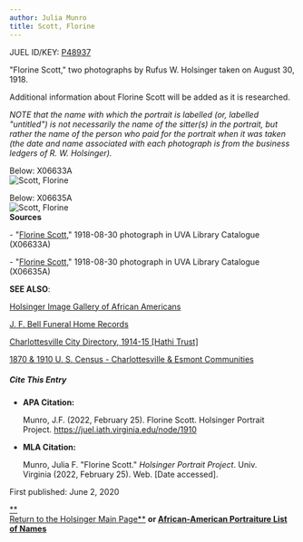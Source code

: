 ```yaml
---
author: Julia Munro
title: Scott, Florine
---
```

JUEL ID/KEY: [P48937](http://juel.iath.virginia.edu/public_person?person=48937 "P48937")

"Florine Scott," two photographs by Rufus W. Holsinger taken on August 30, 1918.  

Additional information about Florine Scott will be added as it is researched.

_NOTE that the name with which the portrait is labelled (or, labelled "untitled") is not necessarily the name of the sitter(s) in the portrait, but rather the name of the person who paid for the portrait when it was taken (the date and name associated with each photograph is from the business ledgers of R. W. Holsinger)._

Below: X06633A  
![Scott, Florine](https://iiif.lib.virginia.edu/iiif/uva-lib:1049632/full/778,561/0/default.jpg "Scott, Florine")    

Below: X06635A  
![Scott, Florine](https://iiif.lib.virginia.edu/iiif/uva-lib:1049634/full/778,561/0/default.jpg "Scott, Florine")  
**Sources**

\- "[Florine Scott](https://search.lib.virginia.edu/catalog/uva-lib:1049632#?c=0&m=0&s=0&cv=0&xywh=-1%2C-23%2C3951%2C2929 "Scott, Florine")," 1918-08-30 photograph in UVA Library Catalogue (X06633A) 

\- "[Florine Scott](https://search.lib.virginia.edu/catalog/uva-lib:1049634#?c=0&m=0&s=0&cv=0&xywh=0%2C-58%2C3993%2C2961 "Scott, Florine")," 1918-08-30 photograph in UVA Library Catalogue (X06635A)

**SEE ALSO**:

[Holsinger Image Gallery of African Americans](http://rwholsingerphotos.org/images.php "Holsinger Image Gallery of African Americans")

[J. F. Bell Funeral Home Records](http://www2.vcdh.virginia.edu/afam/raceandplace/perl_scripts/funeral_search.html "J. F. Bell Funeral Home Database")

[Charlottesville City Directory, 1914-15 \[Hathi Trust\]](https://catalog.hathitrust.org/Record/101954103 "Charlottesville City Directory, 1914-15") 

[1870 & 1910 U. S. Census - Charlottesville & Esmont Communities](http://www2.vcdh.virginia.edu/afam/raceandplace/census/search_both.html "1870 & 1910 U. S. Census: Charlottesville and Esmont Communities")

##### **Cite This Entry**

*   **APA Citation:**
    
    Munro, J.F. (2022, February 25). Florine Scott. Holsinger Portrait Project. https://juel.iath.virginia.edu/node/1910
    
*   **MLA Citation:**
    
    Munro, Julia F. "Florine Scott." _Holsinger Portrait Project_. Univ. Virginia (2022, February 25). Web. \[Date accessed\].
    

  
First published: June 2, 2020

[**  
Return to the Holsinger Main Page**](http://juel.iath.virginia.edu/node/980) **or [African-American Portraiture List of Names](http://juel.iath.virginia.edu/node/996)**